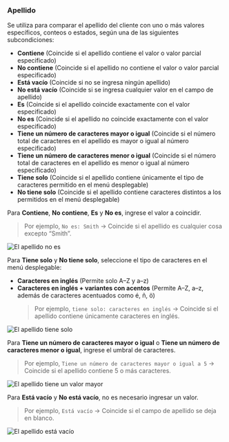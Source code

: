 ### Apellido

Se utiliza para comparar el apellido del cliente con uno o más valores específicos, conteos o estados, según una de las siguientes subcondiciones:

- **Contiene** (Coincide si el apellido contiene el valor o valor parcial especificado)
- **No contiene** (Coincide si el apellido no contiene el valor o valor parcial especificado)
- **Está vacío** (Coincide si no se ingresa ningún apellido)
- **No está vacío** (Coincide si se ingresa cualquier valor en el campo de apellido)
- **Es** (Coincide si el apellido coincide exactamente con el valor especificado)
- **No es** (Coincide si el apellido no coincide exactamente con el valor especificado)
- **Tiene un número de caracteres mayor o igual** (Coincide si el número total de caracteres en el apellido es mayor o igual al número especificado)
- **Tiene un número de caracteres menor o igual** (Coincide si el número total de caracteres en el apellido es menor o igual al número especificado)
- **Tiene solo** (Coincide si el apellido contiene únicamente el tipo de caracteres permitido en el menú desplegable)
- **No tiene solo** (Coincide si el apellido contiene caracteres distintos a los permitidos en el menú desplegable)

Para **Contiene**, **No contiene**, **Es** y **No es**, ingrese el valor a coincidir.

> Por ejemplo, `No es: Smith` → Coincide si el apellido es cualquier cosa excepto “Smith”.

<img
  src="/images/essentials/condition-sets/last-name-is-not.webp"
  alt="El apellido no es"
/>

Para **Tiene solo** y **No tiene solo**, seleccione el tipo de caracteres en el menú desplegable:

- **Caracteres en inglés** (Permite solo A–Z y a–z)
- **Caracteres en inglés + variantes con acentos** (Permite A–Z, a–z, además de caracteres acentuados como é, ñ, ö)  
  > Por ejemplo, `tiene solo: caracteres en inglés` → Coincide si el apellido contiene únicamente caracteres en inglés.

<img
  src="/images/essentials/condition-sets/last-name-has-only.webp"
  alt="El apellido tiene solo"
/>

Para **Tiene un número de caracteres mayor o igual** o **Tiene un número de caracteres menor o igual**, ingrese el umbral de caracteres.

> Por ejemplo, `Tiene un número de caracteres mayor o igual a 5` → Coincide si el apellido contiene 5 o más caracteres.

<img
  src="/images/essentials/condition-sets/last-name-has-greater-value.webp"
  alt="El apellido tiene un valor mayor"
/>

Para **Está vacío** y **No está vacío**, no es necesario ingresar un valor.

> Por ejemplo, `Está vacío` → Coincide si el campo de apellido se deja en blanco.

<img
  src="/images/essentials/condition-sets/last-name-is-empty.webp"
  alt="El apellido está vacío"
/>
